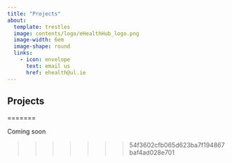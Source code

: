```yaml
---
title: "Projects"
about:
  template: trestles
  image: contents/logo/eHealthHub_logo.png
  image-width: 6em
  image-shape: round
  links:
    - icon: envelope
      text: email us
      href: ehealth@ul.ie
---
```


## Projects


=======

Coming soon

<!-- **Connecting OMOP-CDM to genomics** will explore predictors immunotherapy response using EHR and genomics data. It will use global eHealth data to define genomic and non-genomic predictors of response to immunotherapy in oncology -->

<!-- **Software apps that support clinical decision making in medicine** will use existing FDA guidelines to develop apps that inform clinical practice and decision making. -->

<!-- **Large scale frameworks for observational health studies in Haematological Malignancies** will develop the data dictionaries and software to enable sharing of BCNI data with HARMONY to enable Ireland to actively participate in EU-wide blood cancer epidemiology research. -->

<!-- **All-island characterization of Blood Cancers** will develop data dictionaries for other blood cancers with urgent clinical need and integrate clinical data registry, biospecimen collection and advanced genomics to identify the most beneficial clinical trials for Irish blood cancer patients based on availability of biospecimens for pre-clinical research and quality of life (Patient Reported Outcome Measures) studies -->

<!-- **Risk of brain metastasis in breast cancer**will develop the data dictionaries tools to harmonize breast cancer and connect to [OPTIMA](https://www.optima-oncology.eu/) patient data to facilitate the identification of biomarkers linked with advanced breast cancer and specifically the development of brain metastases. It will identify aligned biobanked tissue for study of multi-omics markers of metastasis -->

<!-- **Characterization of upper gastrointestinal (UGI) cancer outcomes** will develop the data dictionaries to map, ETL and examine UGI cancer treated with curative intent (about 25% had no neoadjuvant therapy) in 3000 patients, and investigate molecular markers in aligned biobank material stored (RNA/snap frozen tumour samples/FFPE tissue) -->

<!-- | **Impact of COVID-19 on cancer care** will analyse cancer referrals, diagnoses and treatment, measure presentational, diagnostic and treatment delays, and how this translates into cancer stage shift, increased morbidity and projected mortality for cancer patients on the island of Ireland. -->

<!-- **Impact of COVID-19 on cancer survivors** will study the impact of the COVID-19 pandemic on cancer survivors across the island of Ireland\ -->
<!-- **Impact of COVID-19 on Cancer Disparities** will study if COVID-19 pandemic increased disparities in cancer outcomes across the island of Ireland --> 
>>>>>>> 54f3602cfb065d623ba7f194867baf4ad028e701
